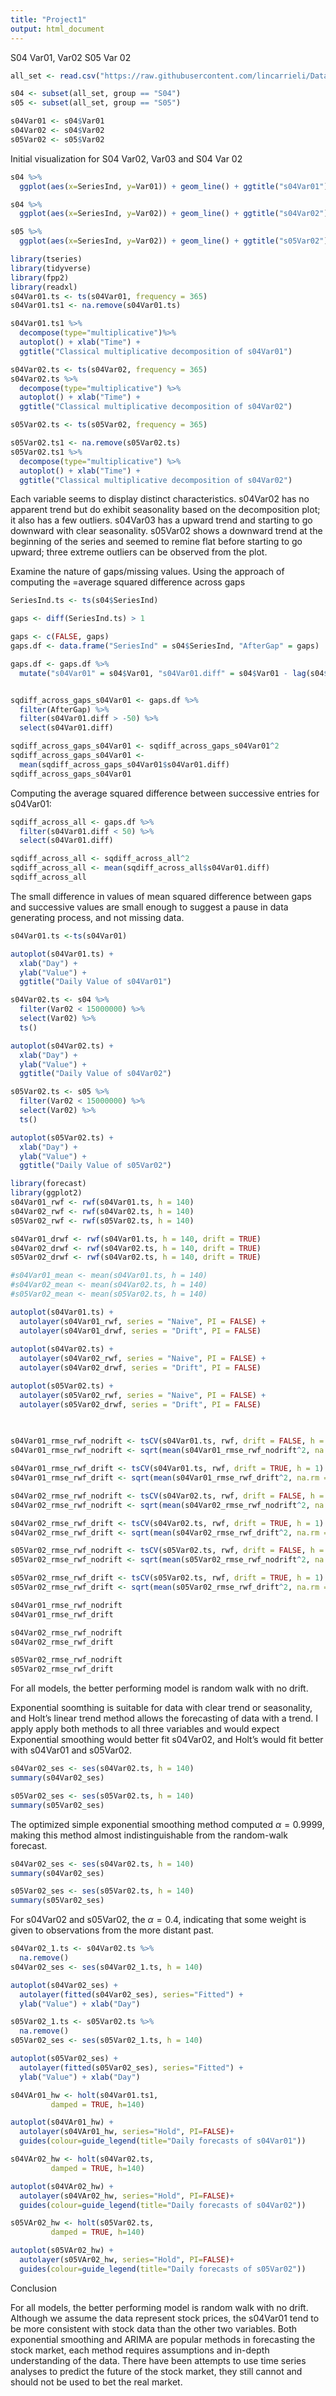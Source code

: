 ```yaml
---
title: "Project1"
output: html_document
---
```


S04 Var01, Var02
S05 Var 02

```r
all_set <- read.csv("https://raw.githubusercontent.com/lincarrieli/Data624/main/Project1_Group2.csv", header = TRUE)

s04 <- subset(all_set, group == "S04")
s05 <- subset(all_set, group == "S05")
```

```r
s04Var01 <- s04$Var01
s04Var02 <- s04$Var02
s05Var02 <- s05$Var02
```

Initial visualization for S04 Var02, Var03 and S04 Var 02
```r
s04 %>%
  ggplot(aes(x=SeriesInd, y=Var01)) + geom_line() + ggtitle("s04Var01")

s04 %>%
  ggplot(aes(x=SeriesInd, y=Var02)) + geom_line() + ggtitle("s04Var02")

s05 %>%
  ggplot(aes(x=SeriesInd, y=Var02)) + geom_line() + ggtitle("s05Var02")
```


```r
library(tseries)
library(tidyverse)
library(fpp2)
library(readxl)
s04Var01.ts <- ts(s04Var01, frequency = 365)
s04Var01.ts1 <- na.remove(s04Var01.ts)

s04Var01.ts1 %>%
  decompose(type="multiplicative")%>%
  autoplot() + xlab("Time") +
  ggtitle("Classical multiplicative decomposition of s04Var01")
```
```r
s04Var02.ts <- ts(s04Var02, frequency = 365)
s04Var02.ts %>%
  decompose(type="multiplicative") %>%
  autoplot() + xlab("Time") +
  ggtitle("Classical multiplicative decomposition of s04Var02")
```


```r
s05Var02.ts <- ts(s05Var02, frequency = 365)

s05Var02.ts1 <- na.remove(s05Var02.ts)
s05Var02.ts1 %>%
  decompose(type="multiplicative") %>%
  autoplot() + xlab("Time") +
  ggtitle("Classical multiplicative decomposition of s04Var02")
```

Each variable seems to display distinct characteristics. s04Var02 has no apparent trend but do exhibit seasonality based on the decomposition plot; it also has a few outliers. s04Var03 has a upward trend and starting to go downward with clear seasonality. s05Var02 shows a downward trend at the beginning of the series and seemed to remine flat before starting to go upward; three extreme outliers can be observed from the plot.

Examine the nature of gaps/missing values. Using the approach of computing the =average squared difference across gaps

```r
SeriesInd.ts <- ts(s04$SeriesInd)

gaps <- diff(SeriesInd.ts) > 1

gaps <- c(FALSE, gaps)
gaps.df <- data.frame("SeriesInd" = s04$SeriesInd, "AfterGap" = gaps)

gaps.df <- gaps.df %>%
  mutate("s04Var01" = s04$Var01, "s04Var01.diff" = s04$Var01 - lag(s04$Var01))


sqdiff_across_gaps_s04Var01 <- gaps.df %>%
  filter(AfterGap) %>%
  filter(s04Var01.diff > -50) %>%
  select(s04Var01.diff)

sqdiff_across_gaps_s04Var01 <- sqdiff_across_gaps_s04Var01^2
sqdiff_across_gaps_s04Var01 <-
  mean(sqdiff_across_gaps_s04Var01$s04Var01.diff)
sqdiff_across_gaps_s04Var01
```

Computing the average squared difference between successive entries for s04Var01:

```r
sqdiff_across_all <- gaps.df %>%
  filter(s04Var01.diff < 50) %>%
  select(s04Var01.diff)

sqdiff_across_all <- sqdiff_across_all^2
sqdiff_across_all <- mean(sqdiff_across_all$s04Var01.diff)
sqdiff_across_all
```

The small difference in values of mean squared difference between gaps and successive values are small enough to suggest a pause in data generating process, and not missing data.


```r
s04Var01.ts <-ts(s04Var01)

autoplot(s04Var01.ts) +
  xlab("Day") +
  ylab("Value") +
  ggtitle("Daily Value of s04Var01")

s04Var02.ts <- s04 %>%
  filter(Var02 < 15000000) %>%
  select(Var02) %>%
  ts()

autoplot(s04Var02.ts) +
  xlab("Day") +
  ylab("Value") +
  ggtitle("Daily Value of s04Var02")

s05Var02.ts <- s05 %>%
  filter(Var02 < 15000000) %>%
  select(Var02) %>%
  ts()

autoplot(s05Var02.ts) +
  xlab("Day") +
  ylab("Value") +
  ggtitle("Daily Value of s05Var02")
```

```r
library(forecast)
library(ggplot2)
s04Var01_rwf <- rwf(s04Var01.ts, h = 140)
s04Var02_rwf <- rwf(s04Var02.ts, h = 140)
s05Var02_rwf <- rwf(s05Var02.ts, h = 140)

s04Var01_drwf <- rwf(s04Var01.ts, h = 140, drift = TRUE)
s04Var02_drwf <- rwf(s04Var02.ts, h = 140, drift = TRUE)
s05Var02_drwf <- rwf(s04Var02.ts, h = 140, drift = TRUE)

#s04Var01_mean <- mean(s04Var01.ts, h = 140)
#s04Var02_mean <- mean(s04Var02.ts, h = 140)
#s05Var02_mean <- mean(s05Var02.ts, h = 140)

autoplot(s04Var01.ts) +
  autolayer(s04Var01_rwf, series = "Naive", PI = FALSE) +
  autolayer(s04Var01_drwf, series = "Drift", PI = FALSE) 
 
autoplot(s04Var02.ts) +
  autolayer(s04Var02_rwf, series = "Naive", PI = FALSE) +
  autolayer(s04Var02_drwf, series = "Drift", PI = FALSE)

autoplot(s05Var02.ts) +
  autolayer(s05Var02_rwf, series = "Naive", PI = FALSE) +
  autolayer(s05Var02_drwf, series = "Drift", PI = FALSE) 
  
  
```
```r
s04Var01_rmse_rwf_nodrift <- tsCV(s04Var01.ts, rwf, drift = FALSE, h = 1)
s04Var01_rmse_rwf_nodrift <- sqrt(mean(s04Var01_rmse_rwf_nodrift^2, na.rm = TRUE))

s04Var01_rmse_rwf_drift <- tsCV(s04Var01.ts, rwf, drift = TRUE, h = 1)
s04Var01_rmse_rwf_drift <- sqrt(mean(s04Var01_rmse_rwf_drift^2, na.rm = TRUE))

s04Var02_rmse_rwf_nodrift <- tsCV(s04Var02.ts, rwf, drift = FALSE, h = 1)
s04Var02_rmse_rwf_nodrift <- sqrt(mean(s04Var02_rmse_rwf_nodrift^2, na.rm = TRUE))

s04Var02_rmse_rwf_drift <- tsCV(s04Var02.ts, rwf, drift = TRUE, h = 1)
s04Var02_rmse_rwf_drift <- sqrt(mean(s04Var02_rmse_rwf_drift^2, na.rm = TRUE))

s05Var02_rmse_rwf_nodrift <- tsCV(s05Var02.ts, rwf, drift = FALSE, h = 1)
s05Var02_rmse_rwf_nodrift <- sqrt(mean(s05Var02_rmse_rwf_nodrift^2, na.rm = TRUE))

s05Var02_rmse_rwf_drift <- tsCV(s05Var02.ts, rwf, drift = TRUE, h = 1)
s05Var02_rmse_rwf_drift <- sqrt(mean(s05Var02_rmse_rwf_drift^2, na.rm = TRUE))
```

```r
s04Var01_rmse_rwf_nodrift
s04Var01_rmse_rwf_drift

s04Var02_rmse_rwf_nodrift
s04Var02_rmse_rwf_drift 

s05Var02_rmse_rwf_nodrift
s05Var02_rmse_rwf_drift
```
For all models, the better performing model is random walk with no drift.

Exponential soomthing is suitable for data with clear trend or seasonality, and Holt’s linear trend method allows the forecasting of data with a trend. I  apply apply both methods to all three variables and would expect Exponential smoothing would better fit s04Var02, and Holt's would fit better with s04Var01 and s05Var02.

```r
s04Var02_ses <- ses(s04Var02.ts, h = 140)
summary(s04Var02_ses)
```

```r
s05Var02_ses <- ses(s05Var02.ts, h = 140)
summary(s05Var02_ses)
```
The optimized simple exponential smoothing method computed $\alpha = 0.9999$, making this method almost indistinguishable from the random-walk forecast.

```r
s04Var02_ses <- ses(s04Var02.ts, h = 140)
summary(s04Var02_ses)
```

```r
s05Var02_ses <- ses(s05Var02.ts, h = 140)
summary(s05Var02_ses)
```
For s04Var02 and s05Var02, the $\alpha = 0.4$, indicating that some weight is given to observations from the more distant past.
```r
s04Var02_1.ts <- s04Var02.ts %>%
  na.remove()
s04Var02_ses <- ses(s04Var02_1.ts, h = 140)

autoplot(s04Var02_ses) +
  autolayer(fitted(s04Var02_ses), series="Fitted") +
  ylab("Value") + xlab("Day")
```
```r
s05Var02_1.ts <- s05Var02.ts %>%
  na.remove()
s05Var02_ses <- ses(s05Var02_1.ts, h = 140)

autoplot(s05Var02_ses) +
  autolayer(fitted(s05Var02_ses), series="Fitted") +
  ylab("Value") + xlab("Day")
```
```r
s04VAr01_hw <- holt(s04Var01.ts1,
         damped = TRUE, h=140)

autoplot(s04VAr01_hw) +
  autolayer(s04VAr01_hw, series="Hold", PI=FALSE)+
  guides(colour=guide_legend(title="Daily forecasts of s04Var01"))

s04VAr02_hw <- holt(s04Var02.ts,
         damped = TRUE, h=140)

autoplot(s04VAr02_hw) +
  autolayer(s04VAr02_hw, series="Hold", PI=FALSE)+
  guides(colour=guide_legend(title="Daily forecasts of s04Var02"))

s05VAr02_hw <- holt(s05Var02.ts,
         damped = TRUE, h=140)

autoplot(s05VAr02_hw) +
  autolayer(s05VAr02_hw, series="Hold", PI=FALSE)+
  guides(colour=guide_legend(title="Daily forecasts of s05Var02"))
```
Conclusion

For all models, the better performing model is random walk with no drift. Although we assume the data represent stock prices, the s04Var01 tend to be more consistent with stock data than the other two variables. Both exponential smoothing and ARIMA are popular methods in forecasting the stock market, each method requires assumptions and in-depth understanding of the data. There have been attempts to use time series analyses to predict the future of the stock market, they still cannot and should not be used to bet the real market.


